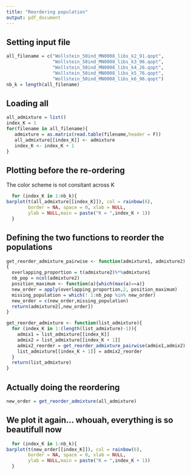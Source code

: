 ```yaml
---
title: "Reordering population"
output: pdf_document
---
```


## Setting input file
```r
all_filename = c("Wollstein_50ind_MN0008_libs_k2_91.qopt",
                 "Wollstein_50ind_MN0008_libs_k3_96.qopt",
                 "Wollstein_50ind_MN0008_libs_k4_26.qopt",
                 "Wollstein_50ind_MN0008_libs_k5_76.qopt",
                 "Wollstein_50ind_MN0008_libs_k6_96.qopt")
nb_k = length(all_filename)
```



## Loading all 
```r
all_admixture = list()
index_K = 1
for(filename in all_filename){
   admixture = as.matrix(read.table(filename,header = F))
   all_admixture[[index_K]] <- admixture
   index_K <- index_K + 1
}
```

## Plotting before the re-ordering    
The color scheme is not consitant across K
```r
  for (index_K in 1:nb_k){
barplot(t(all_admixture[[index_K]]), col = rainbow(6), 
        border = NA, space = 0, xlab = NULL,
        ylab = NULL,main = paste("K = ",index_K + 1))
  }
```


## Defining the two functions to reorder the populations    
```r
get_reorder_admixture_pairwise <- function(admixture1, admixture2)
{
  overlapping_proportion = t(admixture2)%*%admixture1
  nb_pop = ncol(admixture2)
  position_maximum <- function(a){which(max(a)==a)}
  new_order = apply(overlapping_proportion,2, position_maximum)
  missing_population = which(! 1:nb_pop %in% new_order)
  new_order = c(new_order,missing_population)
  return(admixture2[,new_order])
}

get_reorder_admixture <- function(list_admixture){
  for (index_K in 1:(length(list_admixture)-1)){
    admix1 = list_admixture[[index_K]]
    admix2 = list_admixture[[index_K + 1]]
    admix2_reorder = get_reorder_admixture_pairwise(admix1,admix2)
    list_admixture[[index_K + 1]] = admix2_reorder
  }
  return(list_admixture)
}
```


## Actually doing the reordering    
```r
new_order = get_reorder_admixture(all_admixture)
```


## We plot it again... whouah, everything is so beautifull now
```r
  for (index_K in 1:nb_k){
barplot(t(new_order[[index_K]]), col = rainbow(6), 
        border = NA, space = 0, xlab = NULL,
        ylab = NULL,main = paste("K = ",index_K + 1))
  }
```

